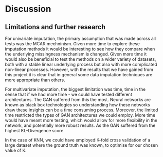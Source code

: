# Discussion

## Limitations and further research
For univariate imputation, the primary assumption that was made across all tests was the MCAR mechninism. Given more time to explore these imputation methods it would be interesting to see how they compare when the underlying missingness mechanism is changed. Given more time it would also be beneficial to test the methods on a wider variety of datasets, both with a stable linear underlying process but also with more complicated non-linear processes. However, with the results that we have gained from this project it is clear that in general some data imputation techniques are more appropriate than others. 

For multivariate imputation, the biggest limitation was time, time in the sense that if we had more time - we could have tested different architectures. The GAN suffered from this the most. Neural networks are known as black box technologies so understanding how these networks draw these insights can be a time consuming process. Moreover, the limited time restricted the types of GAN architectures we could employ. More time would have meant more testing, which would allow for more flexibility in the network, and potentially more robust results. As the GAN suffered from the highest KL-Divergence score. 

In the case of KNN, we could have employed K-fold cross validation of a large dataset where the ground truth was known, to optimise for our chosen value of K. 


